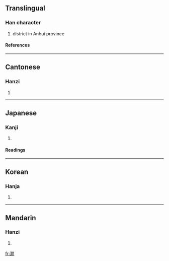==Translingual==
===Han character===
{{Han char|rn=85|rad=水|as=10|sn=13|four=3819<sub>4</sub>|canj=水弓中木 (ENLD)}}
# district in Anhui province
====References====
{{Han ref|kx=0641.240|dkj=18002|dj=1049.030|hdz=31691.030|uh=6EC1|ud=28353|bh=DE51|bd=56913}}

----
==Cantonese==
===Hanzi===
{{yue-hanzi|jyut=|y=chyu4}}
# {{defn|Cantonese}}

----
==Japanese==
===Kanji===
{{ja-kanji|grade=|rs=水10}}
# {{defn|Japanese}} 
====Readings====
{{ja-readings|on=[[ちょ]] (cho), [[じょ]] (jo)|kun=}}

----
==Korean==
===Hanja===
{{ko-hanja|hangeul=저|eumhun=|rv=jeo|mr=chŏ|y=ce}}
# {{defn|Korean}}

----
==Mandarin==
===Hanzi===
{{cmn-hanzi|pin=[[chú]] (chu2), [[wēng]] (weng1)|wg=ch'u<sup>2</sup>, weng<sup>1</sup>}}
# {{defn|Mandarin}}

[[fr:滁]]